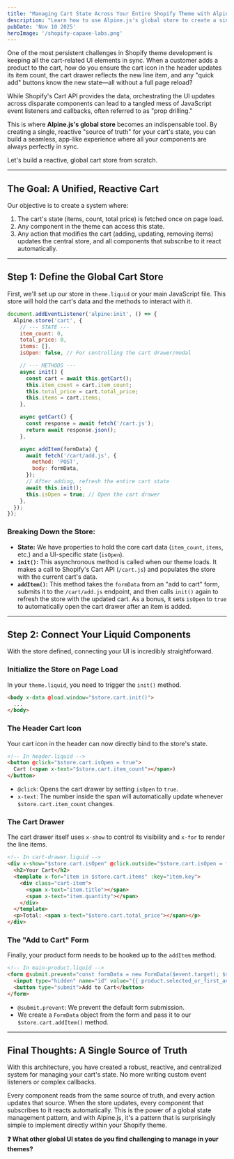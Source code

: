 ```yaml
---
title: "Managing Cart State Across Your Entire Shopify Theme with Alpine.js"
description: "Learn how to use Alpine.js's global store to create a single, reactive source of truth for your cart, keeping your header icon, drawer, and forms perfectly in sync."
pubDate: 'Nov 10 2025'
heroImage: '/shopify-capaxe-labs.png'
---
```


One of the most persistent challenges in Shopify theme development is keeping all the cart-related UI elements in sync. When a customer adds a product to the cart, how do you ensure the cart icon in the header updates its item count, the cart drawer reflects the new line item, and any "quick add" buttons know the new state—all without a full page reload?

While Shopify's Cart API provides the data, orchestrating the UI updates across disparate components can lead to a tangled mess of JavaScript event listeners and callbacks, often referred to as "prop drilling."

This is where **Alpine.js's global store** becomes an indispensable tool. By creating a single, reactive "source of truth" for your cart's state, you can build a seamless, app-like experience where all your components are always perfectly in sync.

Let's build a reactive, global cart store from scratch.

---

## **The Goal: A Unified, Reactive Cart**

Our objective is to create a system where:
1.  The cart's state (items, count, total price) is fetched once on page load.
2.  Any component in the theme can access this state.
3.  Any action that modifies the cart (adding, updating, removing items) updates the central store, and all components that subscribe to it react automatically.

---

## **Step 1: Define the Global Cart Store**

First, we'll set up our store in `theme.liquid` or your main JavaScript file. This store will hold the cart's data and the methods to interact with it.

```javascript
document.addEventListener('alpine:init', () => {
  Alpine.store('cart', {
    // --- STATE ---
    item_count: 0,
    total_price: 0,
    items: [],
    isOpen: false, // For controlling the cart drawer/modal

    // --- METHODS ---
    async init() {
      const cart = await this.getCart();
      this.item_count = cart.item_count;
      this.total_price = cart.total_price;
      this.items = cart.items;
    },

    async getCart() {
      const response = await fetch('/cart.js');
      return await response.json();
    },

    async addItem(formData) {
      await fetch('/cart/add.js', {
        method: 'POST',
        body: formData,
      });
      // After adding, refresh the entire cart state
      await this.init();
      this.isOpen = true; // Open the cart drawer
    },
  });
});
```

### **Breaking Down the Store:**
-   **State:** We have properties to hold the core cart data (`item_count`, `items`, etc.) and a UI-specific state (`isOpen`).
-   **`init()`:** This asynchronous method is called when our theme loads. It makes a call to Shopify's Cart API (`/cart.js`) and populates the store with the current cart's data.
-   **`addItem()`:** This method takes the `formData` from an "add to cart" form, submits it to the `/cart/add.js` endpoint, and then calls `init()` again to refresh the store with the updated cart. As a bonus, it sets `isOpen` to `true` to automatically open the cart drawer after an item is added.

---

## **Step 2: Connect Your Liquid Components**

With the store defined, connecting your UI is incredibly straightforward.

### **Initialize the Store on Page Load**

In your `theme.liquid`, you need to trigger the `init()` method.

```html
<body x-data @load.window="$store.cart.init()">
  ...
</body>
```

### **The Header Cart Icon**

Your cart icon in the header can now directly bind to the store's state.

```html
<!-- In header.liquid -->
<button @click="$store.cart.isOpen = true">
  Cart (<span x-text="$store.cart.item_count"></span>)
</button>
```
-   `@click`: Opens the cart drawer by setting `isOpen` to `true`.
-   `x-text`: The number inside the span will automatically update whenever `$store.cart.item_count` changes.

### **The Cart Drawer**

The cart drawer itself uses `x-show` to control its visibility and `x-for` to render the line items.

```html
<!-- In cart-drawer.liquid -->
<div x-show="$store.cart.isOpen" @click.outside="$store.cart.isOpen = false">
  <h2>Your Cart</h2>
  <template x-for="item in $store.cart.items" :key="item.key">
    <div class="cart-item">
      <span x-text="item.title"></span>
      <span x-text="item.quantity"></span>
    </div>
  </template>
  <p>Total: <span x-text="$store.cart.total_price"></span></p>
</div>
```

### **The "Add to Cart" Form**

Finally, your product form needs to be hooked up to the `addItem` method.

```html
<!-- In main-product.liquid -->
<form @submit.prevent="const formData = new FormData($event.target); $store.cart.addItem(formData)">
  <input type="hidden" name="id" value="{{ product.selected_or_first_available_variant.id }}">
  <button type="submit">Add to Cart</button>
</form>
```
-   `@submit.prevent`: We prevent the default form submission.
-   We create a `FormData` object from the form and pass it to our `$store.cart.addItem()` method.

---

## **Final Thoughts: A Single Source of Truth**

With this architecture, you have created a robust, reactive, and centralized system for managing your cart's state. No more writing custom event listeners or complex callbacks.

Every component reads from the same source of truth, and every action updates that source. When the store updates, every component that subscribes to it reacts automatically. This is the power of a global state management pattern, and with Alpine.js, it's a pattern that is surprisingly simple to implement directly within your Shopify theme.

**❓ What other global UI states do you find challenging to manage in your themes?**